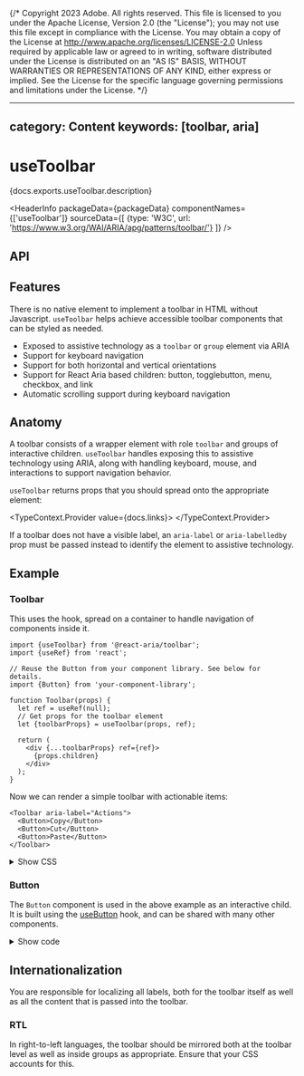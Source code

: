 {/* Copyright 2023 Adobe. All rights reserved.
This file is licensed to you under the Apache License, Version 2.0 (the "License");
you may not use this file except in compliance with the License. You may obtain a copy
of the License at http://www.apache.org/licenses/LICENSE-2.0
Unless required by applicable law or agreed to in writing, software distributed under
the License is distributed on an "AS IS" BASIS, WITHOUT WARRANTIES OR REPRESENTATIONS
OF ANY KIND, either express or implied. See the License for the specific language
governing permissions and limitations under the License. */}



---
category: Content
keywords: [toolbar, aria]
---

# useToolbar

<PageDescription>{docs.exports.useToolbar.description}</PageDescription>

<HeaderInfo
  packageData={packageData}
  componentNames={['useToolbar']}
  sourceData={[
    {type: 'W3C', url: 'https://www.w3.org/WAI/ARIA/apg/patterns/toolbar/'}
  ]} />

## API

<FunctionAPI function={docs.exports.useToolbar} links={docs.links} />

## Features

There is no native element to implement a toolbar in HTML without Javascript. `useToolbar`
helps achieve accessible toolbar components that can be styled as needed.

* Exposed to assistive technology as a `toolbar` or `group` element via ARIA
* Support for keyboard navigation
* Support for both horizontal and vertical orientations
* Support for React Aria based children: button, togglebutton, menu, checkbox, and link
* Automatic scrolling support during keyboard navigation

## Anatomy

<Anatomy />

A toolbar consists of a wrapper element with role `toolbar` and groups of interactive children.
`useToolbar` handles exposing this to assistive technology using ARIA, along with
 handling keyboard, mouse, and interactions to support navigation behavior.

`useToolbar` returns props that you should spread onto the appropriate element:

<TypeContext.Provider value={docs.links}>
  <InterfaceType properties={docs.links[docs.exports.useToolbar.return.id].properties} />
</TypeContext.Provider>

If a toolbar does not have a visible label, an `aria-label` or `aria-labelledby`
prop must be passed instead to identify the element to assistive technology.

## Example

### Toolbar

This uses the <TypeLink links={docs.links} type={docs.exports.useToolbar} /> hook, spread on a container to handle
navigation of components inside it.

```tsx example export=true render=false
import {useToolbar} from '@react-aria/toolbar';
import {useRef} from 'react';

// Reuse the Button from your component library. See below for details.
import {Button} from 'your-component-library';

function Toolbar(props) {
  let ref = useRef(null);
  // Get props for the toolbar element
  let {toolbarProps} = useToolbar(props, ref);

  return (
    <div {...toolbarProps} ref={ref}>
      {props.children}
    </div>
  );
}
```

Now we can render a simple toolbar with actionable items:

```tsx example
<Toolbar aria-label="Actions">
  <Button>Copy</Button>
  <Button>Cut</Button>
  <Button>Paste</Button>
</Toolbar>
```

<details>
  <summary style={{fontWeight: 'bold'}}><ChevronRight size="S" /> Show CSS</summary>

```css
[role=toolbar] {
  --separator-color: var(--spectrum-global-color-gray-500);
  display: flex;
  flex-wrap: wrap;
  gap: 5px;
  padding: 15px;
  border: 1px solid var(--separator-color);
}
```

</details>

### Button

The `Button` component is used in the above example as an interactive child. It is built using the [useButton](useButton.html) hook, and can be shared with many other components.

<details>
  <summary style={{fontWeight: 'bold'}}><ChevronRight size="S" /> Show code</summary>

```tsx example export=true render=false
import {useButton} from '@react-aria/button';

function Button(props) {
  let {children} = props;
  let ref = useRef();
  let {buttonProps, isPressed} = useButton({
    ...props,
    elementType: 'span'
  }, ref);

  return (
    <span
      {...buttonProps}
      style={{
        background: isPressed ? 'darkgreen' : 'green',
        color: 'white',
        padding: 10,
        cursor: 'pointer',
        userSelect: 'none',
        WebkitUserSelect: 'none'
      }}
      ref={ref}>
      {children}
    </span>
  );
}
```

</details>

## Internationalization

You are responsible for localizing all labels, both for the toolbar itself as well as all the
content that is passed into the toolbar.

### RTL

In right-to-left languages, the toolbar should be mirrored both at the toolbar level as well as inside groups as appropriate.
Ensure that your CSS accounts for this.
